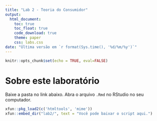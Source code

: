 ```yaml
---
title: "Lab 2 - Teoria do Consumidor"
output: 
  html_document:
    toc: true
    toc_float: true
    code_download: true
    theme: paper
    css: labs.css
date: "Última versão em `r format(Sys.time(), '%d/%m/%y')`"
---
```



```r
knitr::opts_chunk$set(echo = TRUE, eval=FALSE)
```

# Sobre este laboratório

Baixe a pasta no link abaixo. Abra o arquivo `.Rmd` no RStudio no seu computador.

```r
xfun::pkg_load2(c('htmltools', 'mime'))
xfun::embed_dir("lab2/", text = "Você pode baixar o script aqui.")

```

